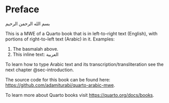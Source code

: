 # Preface {.unnumbered}

::: {.otherlanguage data-latex="{arabic}" lang="ar"}
بسم الله الرحمن الرحيم
:::

This is a MWE of a Quarto book that is in left-to-right text (English), with portions of 
right-to-left text (Arabic) in it. Examples:

1. The [basmalah]{.trn2} above.
2. This inline text: [العربية]{.ar}

To learn how to type Arabic text and its transcription/transliteration see the next chapter @sec-introduction.

The source code for this book can be found here: <https://github.com/adamiturabi/quarto-arabic-mwe>.

To learn more about Quarto books visit <https://quarto.org/docs/books>.
